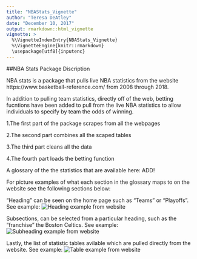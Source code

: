 ```yaml
---
title: "NBAStats_Vignette"
author: "Teresa DeAtley"
date: "December 10, 2017"
output: rmarkdown::html_vignette
vignette: >
  %\VignetteIndexEntry{NBAStats_Vignette}
  %\VignetteEngine{knitr::rmarkdown}
  \usepackage[utf8]{inputenc}
---
```


##NBA Stats Package Discription

NBA stats is a package that pulls live NBA statistics from the website https://www.basketball-reference.com/ from 2008 through 2018.

In addition to pulling team statistics, directly off of the web, betting fucntions have been added to pull from the live NBA statistics to allow individuals to specify by team the odds of winning. 

1.The first part of the package scrapes from all the webpages

2.The second part combines all the scaped tables

3.The third part cleans all the data

4.The fourth part loads the betting function


A glossary of the the statistics that are available here: ADD!

For picture examples of what each section in the glossary maps to on the website see the following sections below:

"Heading" can be seen on the home page such as "Teams" or "Playoffs". See example:
![Heading example from website](Images/NBA picture.PNG)


Subsections, can be selected from a particular heading, such as the "franchise" the Boston Celtics. See example:
![Subheading example from website](Images/Franchise page.PNG)

Lastly, the list of statistic tables avilable which are pulled directly from the website. See example:
![Table example from website](Images/Table example.PNG)





